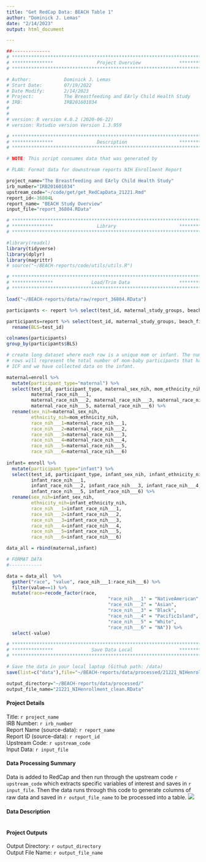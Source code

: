 ```yaml
---
title: "Get RedCap Data: BEACH Table 1"
author: "Dominick J. Lemas"
date: "2/14/2023"
output: html_document

---
```


```r
##-------------- 
# **************************************************************************** #
# ***************                Project Overview              *************** #
# **************************************************************************** #

# Author:            Dominick J. Lemas
# Start Date:        07/19/2022 
# Date Modify:       2/14/2023
# Project:           The Breastfeeding and EArly Child Health Study
# IRB:               IRB201601034
#                   
#
# version: R version 4.0.2 (2020-06-22)
# version: Rstudio version Version 1.3.959 

# **************************************************************************** #
# ***************                Description                   *************** #
# **************************************************************************** #

# NOTE: This script consumes data that was generated by 

# PLAN: Format data for downstream reports NIH Enrollment Report

project_name="The Breastfeeding and EArly Child Health Study"
irb_number="IRB201601034"
upstream_code="~/code/get/get_RedCapData_21221.Rmd"
report_id<-36804L
report_name= "BEACH Study Overview"
input_file="report_36804.RData"

```


```r

# **************************************************************************** #
# ***************                Library                       *************** #
# **************************************************************************** #

#library(readxl)
library(tidyverse)
library(dplyr)
library(magrittr)
# source("~/BEACH-reports/code/utils/utils.R")

```

```r

# **************************************************************************** #
# ***************              Load/Trim Data                  *************** #
# **************************************************************************** #

load("~/BEACH-reports/data/raw/report_36804.RData")

participants <- report %>% select(test_id, maternal_study_groups, beach_final_bmi,inf2wk_gest_age, beachphone_birthdate, part_dob, mom3t_birth_date, mom2wk_delivery_date, inf2mo_stopped_bf, inf2mo_bfpump_age_stop )

participants=report %>% select(test_id, maternal_study_groups, beach_final_bmi,inf2wk_gest_age, beachphone_birthdate, part_dob, mom3t_birth_date, mom2wk_delivery_date, inf2mo_stopped_bf, inf2mo_bfpump_age_stop )%>%
  rename(BLS=test_id)

colnames(participants)
group_by(participants$BLS)
```

```r

# create long dataset where each row is a unique mom or infant. The number of 
# rows will represent the total number of mom-baby participants that have signed
# ICF and we have collected data on the infant. 

maternal=enroll %>%
  mutate(participant_type="maternal") %>%
  select(test_id, participant_type, maternal_sex_nih, mom_ethnicity_nih, 
         maternal_race_nih___1,
         maternal_race_nih___2, maternal_race_nih___3, maternal_race_nih___4,
         maternal_race_nih___5, maternal_race_nih___6) %>%
  rename(sex_nih=maternal_sex_nih,
         ethnicity_nih=mom_ethnicity_nih, 
         race_nih___1=maternal_race_nih___1,
         race_nih___2=maternal_race_nih___2, 
         race_nih___3=maternal_race_nih___3, 
         race_nih___4=maternal_race_nih___4,
         race_nih___5=maternal_race_nih___5, 
         race_nih___6=maternal_race_nih___6)
  
infant= enroll %>%
  mutate(participant_type="infant") %>%
  select(test_id, participant_type, infant_sex_nih, infant_ethnicity_nih, 
         infant_race_nih___1,
         infant_race_nih___2, infant_race_nih___3, infant_race_nih___4,
         infant_race_nih___5, infant_race_nih___6) %>%
  rename(sex_nih=infant_sex_nih,
         ethnicity_nih=infant_ethnicity_nih, 
         race_nih___1=infant_race_nih___1,
         race_nih___2=infant_race_nih___2, 
         race_nih___3=infant_race_nih___3, 
         race_nih___4=infant_race_nih___4,
         race_nih___5=infant_race_nih___5, 
         race_nih___6=infant_race_nih___6)

data_all = rbind(maternal,infant)

```


```r

# FORMAT DATA
#------------

data = data_all  %>% 
  gather("race", "value", race_nih___1:race_nih___6) %>%
  filter(value==1) %>%
  mutate(race=recode_factor(race,
                                     "race_nih___1" = "NativeAmerican", 
                                     "race_nih___2" = "Asian", 
                                     "race_nih___3" = "Black", 
                                     "race_nih___4" = "PacificIsland", 
                                     "race_nih___5" = "White",
                                     "race_nih___6" = "NA")) %>%
  select(-value) 

```

```r

# **************************************************************************** #
# ***************              Save Data Local                 *************** #
# **************************************************************************** #

# Save the data in your local laptop (Github path: /data)
save(list=c("data"),file="~/BEACH-reports/data/processed/21221_NIHenrollment_clean.RData")

output_directory="~/BEACH-reports/data/processed/"
output_file_name="21221_NIHenrollment_clean.RData"

```


#### __Project Details__
Title: `r project_name`  
IRB Number: `r irb_number`  
Report Name (source-data): `r report_name`  
Report ID (source-data): `r report_id`  
Upstream Code: `r upstream_code`  
Input Data: `r input_file`

#### __Data Processing Summary__
Data is added to RedCap and then run through the upstream code `r upstream_code` which extracts specific variables of interest and saves in `r input_file`. Then the data runs through this code to generate columns of raw data and saved in `r output_file_name` to be processed into a table.
![](Format_RedCapData Workflow.png)

#### __Data Description__


```r



```
  
#### __Project Outputs__  
Output Directory: `r output_directory`  
Output File Name: `r output_file_name`



